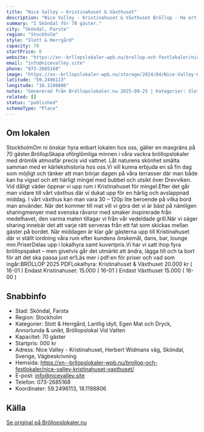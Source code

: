 ```yaml
---
title: "Nice Valley – Kristinahuset & Växthuset"
description: "Nice Valley - Kristinahuset & Växthuset Bröllop - Ha ert bröllop hos oss på Nice Valley - Kristinahuset & Växthuset. Se vår fina Bröllopslokal. Skicka gärna en…"
summary: "I Sköndal för 70 gäster."
city: "Sköndal, Farsta"
region: "Stockholm"
style: "Slott & Herrgård"
capacity: 70
startPrice: 0
website: "https://xn--brllopslokaler-wpb.nu/brollop-och-festlokaler/nice-valley-kristinahuset-vaxthuset/"
email: "info@nicevalley.site"
phone: "073-2685168"
image: "https://xn--brllopslokaler-wpb.nu/storage/2024/04/Nice-Valley-Kristinahuset-brolloslokal-stockholm-brollop-skondal-sthlm-visningsbild.webp"
latitude: "59.2496113"
longitude: "18.1198806"
notes: "Genererad från Bröllopslokaler.nu 2025-09-25 | Kategorier: Slott & Herrgård, Lantlig idyll, Egen Mat och Dryck, Annorlunda & unikt, Bröllopslokal Vid Vatten"
related: []
status: "published"
schemaType: "Place"
---
```


## Om lokalen

StockholmOm ni önskar hyra enbart lokalen hos oss, gäller en maxgräns på 70 gäster.BröllopSkapa oförglömliga minnen i våra vackra bröllopslokaler med drömlik atmosfär precis vid vattnet. Låt naturens skönhet smälta samman med er kärlekshistoria hos oss.Vi vill kunna erbjuda en så fin dag som möjligt och tänker att man börjar dagen på våra terrasser där man både kan ha vigsel och ett härligt mingel med bubbel och utsikt över Drevviken. Vid dåligt väder öppnar vi upp rum i Kristinahuset för mingel.Efter det går man vidare till vårt växthus där vi dukat upp för en härlig och avslappnad middag. I vårt växthus kan man vara 30 – 120p lite beroende på vilka bord man använder. När det kommer till mat vill vi göra det vi är bäst på nämligen sharingmenyer med svenska råvaror med smaker inspirerade från medelhavet, den varma maten tillagar vi från vår vedeldade grill.När vi säger sharing innebär det att varje rätt serveras från ett fat som skickas mellan gäster på bordet. När middagen är klar går gästerna upp till Kristinahuset där vi ställt iordning våra rum efter kundens önskemål, dans, bar, lounge mm.PriserDelas upp i lokalhyra samt kuvertpris.Vi har vi satt ihop fyra bröllopspaket – men givetvis går det utmärkt att ändra, lägga till och ta bort för att det ska passa just er!Läs mer i pdf:en för priser och vad som ingår:BRÖLLOP 2025 PDFLokalhyra: Kristinahuset & Växthuset 20.000 kr ( 16-01 ) Endast Kristinahuset: 15.000 ( 16-01 ) Endast Växthuset 15.000 ( 16-00 )

## Snabbinfo

- Stad: Sköndal, Farsta
- Region: Stockholm
- Kategorier: Slott & Herrgård, Lantlig idyll, Egen Mat och Dryck, Annorlunda & unikt, Bröllopslokal Vid Vatten
- Kapacitet: 70 gäster
- Startpris: 000 kr
- Adress: Nice Valley - Kristinahuset, Herbert Widmans väg, Sköndal, Sverige, Vägbeskrivning
- Hemsida: https://xn--brllopslokaler-wpb.nu/brollop-och-festlokaler/nice-valley-kristinahuset-vaxthuset/
- E-post: info@nicevalley.site
- Telefon: 073-2685168
- Koordinater: 59.2496113, 18.1198806

## Källa

[Se original på Bröllopslokaler.nu](https://xn--brllopslokaler-wpb.nu/brollop-och-festlokaler/nice-valley-kristinahuset-vaxthuset/)
